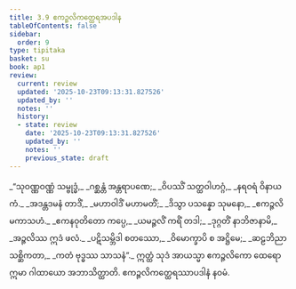 ```yaml
---
title: 3.9 ဧကဉ္ဇလိကတ္ထေရအပဒါန
tableOfContents: false
sidebar:
  order: 9
type: tipitaka
basket: su
book: ap1
review:
  current: review
  updated: '2025-10-23T09:13:31.827526'
  updated_by: ''
  notes: ''
  history:
  - state: review
    date: '2025-10-23T09:13:31.827526'
    updated_by: ''
    notes: ''
    previous_state: draft
---
```



<ReviewStatus review={frontmatter.review} showDetails={true} />

<HypothesisAnnotation frontmatter={frontmatter} />

<DynamicBreadcrumb />

<Division number="180" book="ap1" e="ch" v="20" p="89">

<Paragraph number="1055" type="verses" book="ap1">
_“သုဝဏ္ဏဝဏ္ဏံ သမ္ဗုဒ္ဓံ,_  
_ဂစ္ဆန္တံ အန္တရာပဏေ;_  
_ဝိပဿိံ သတ္ထဝါဟဂ္ဂံ,_  
_နရဝရံ ဝိနာယကံ._  

</Paragraph>

</Division>
<Division number="181" book="ap1" e="ch" v="20" p="89">

<Paragraph number="1056" type="verses" book="ap1">
_အဒန္တဒမနံ တာဒိံ,_  
_မဟာဝါဒိံ မဟာမတိံ;_  
_ဒိသွာ ပသန္နော သုမနော,_  
_ဧကဉ္ဇလိမကာသဟံ._  

</Paragraph>

</Division>
<Division number="182" book="ap1" e="ch" v="20" p="89">

<Paragraph number="1057" type="verses" book="ap1">
_ဧကနဝုတိတော ကပ္ပေ,_  
_ယမဉ္ဇလိံ ကရိံ တဒါ;_  
_ဒုဂ္ဂတိံ နာဘိဇာနာမိ,_  
_အဉ္ဇလိဿ ဣဒံ ဖလံ._  

</Paragraph>

</Division>
<Division number="183" book="ap1" e="ch" v="20" p="89">

<Paragraph number="1058" type="verses" book="ap1">
_ပဋိသမ္ဘိဒါ စတဿော,_  
_ဝိမောက္ခာပိ စ အဋ္ဌိမေ;_  
_ဆဠဘိညာ သစ္ဆိကတာ,_  
_ကတံ ဗုဒ္ဓဿ သာသနံ”._  

</Paragraph>

<Paragraph number="1059" book="ap1">
ဣတ္ထံ သုဒံ အာယသ္မာ ဧကဉ္ဇလိကော ထေရော ဣမာ ဂါထာယော အဘာသိတ္ထာတိ.

</Paragraph>
</Division>

<Paragraph number="1060" type="center" book="ap1">
ဧကဉ္ဇလိကတ္ထေရဿာပဒါနံ နဝမံ.
</Paragraph>